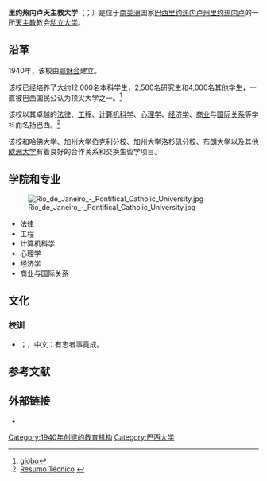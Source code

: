 {{coord|22|58|45.48|S|43|13|56.82|W|type:edu|display=title}}
{{Infobox University 
|name              = 里约热内卢天主教大学
|native_name       = {{lang|pt|Pontifícia Universidade Católica do Rio de Janeiro}}
|image_name        = Brasaov.png
|image_size        = 120px
|caption           = 校徽
|motto             = {{lang|pt|Alis Grave Nil}}（中文含义“有志事竟成”）
|established       = 1940年10月30日<ref>[http://www.mundovestibular.com.br/articles/1234/1/Pontificia-Universidade-Catolica-do-Rio-de-Janeiro---PUC-Rio/Paacutegina1.html Foundation Day]</ref> 
|type              = [[私立大学|私立大学]]、非营利性大学
|affiliation       = [[罗马天主教堂|罗马天主教堂]]和[[耶稣会|耶稣会]]
|chancellor        = [[熙笃会|熙笃会]]{{lang|pt|Orani João Tempesta}}
|rector            = [[耶稣会|耶稣会]]{{lang|pt|Josafá Carlos de Siqueira}}
|head_label        = 副校长
|head              = 耶稣会{{lang|pt|Francisco Ivern Simó}}
|faculty           = 800人<ref>[http://g1.globo.com/Noticias/Vestibular/0,,MUL752612-5604,00-PUCRIO+CONTESTA+CRITERIOS+DE+RANKING+QUE+A+COLOCOU+ENTRE+AS+MELHORES+DO+PAI.html Número de Professores]</ref>
|students          = 17,900人
|undergrad         = 10,400人
|postgrad          = 7,500人
|other             = 
|city              = [[里约热内卢|里约热内卢]] 
|state             = [[里約熱內盧州|里约热内卢州]]
|country           = [[巴西|巴西]]
|coor              = 
|campus            = 市区
|free_label        = 
|free              = 
|colors            = [[黄色|黄色]]和[[蓝色|蓝色]] {{Color box|yellow}}{{Color box|Blue}}
|website           = {{URL|http://www.puc-rio.br}}
}}
'''里约热内卢天主教大学'''（{{lang-en|'''Pontifical Catholic University of Rio de Janeiro'''}}；{{lang-pt|'''Pontifícia Universidade Católica do Rio de Janeiro'''}}）是位于[[南美洲|南美洲]]国家[[巴西|巴西]][[里約熱內盧州|里约热内卢州]][[里约热内卢|里约热内卢]]的一所[[天主教|天主教]]教会[[私立大学|私立大学]]。

==沿革==
1940年，该校由[[耶稣会|耶稣会]]建立。

该校已经培养了大约12,000名本科学生，2,500名研究生和4,000名其他学生，一直被巴西国民公认为顶尖大学之一。<ref>[http://oglobo.globo.com/educacao/mat/2009/09/04/estado-do-rio-tem-maior-indice-de-notas-maximas-no-enade-767469129.asp  globo]</ref> 

该校以其卓越的[[法律|法律]]、[[工程|工程]]、[[计算机科学|计算机科学]]、[[心理学|心理学]]、[[经济学|经济学]]、[[商业|商业]]与[[国际关系|国际关系]]等学科而名扬巴西。<ref>[http://inep.gov.br/download/censo/2008/Censo_Superior_2008_Resumo_Tecnico.pdf Resumo Técnico] {{webarchive|url=https://web.archive.org/web/20091228221438/http://www.inep.gov.br/download/censo/2008/Censo_Superior_2008_Resumo_Tecnico.pdf |date=2009-12-28 }}</ref>

该校和[[哈佛大学|哈佛大学]]、[[加州大学伯克利分校|加州大学伯克利分校]]、[[加州大学洛杉矶分校|加州大学洛杉矶分校]]、[[布朗大学|布朗大学]]以及其他[[欧洲|欧洲]][[大学|大学]]有着良好的合作关系和交换生留学项目。

==学院和专业==
[[File:Rio_de_Janeiro_-_Pontifical_Catholic_University.jpg|thumb]]
*法律
*工程
*计算机科学
*心理学
*经济学
*商业与国际关系

==文化==
===校训===
*{{lang-en|With wings, nothing is heavy}}；{{lang-pt|Alis Grave Nil}}，中文：有志者事竟成。

==参考文献==
{{reflist}}

==外部链接==
*{{Official website|1=http://www.puc-rio.br}}

{{DEFAULTSORT:Pontificia Universidade Catolica Do Rio De Janeiro}}
[[Category:1940年创建的教育机构|Category:1940年创建的教育机构]]
[[Category:巴西大学|Category:巴西大学]]
